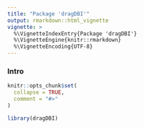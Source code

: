 ```yaml
---
title: "Package 'dragDBI'"
output: rmarkdown::html_vignette
vignette: >
  %\VignetteIndexEntry{Package 'dragDBI'}
  %\VignetteEngine{knitr::rmarkdown}
  %\VignetteEncoding{UTF-8}
---
```


### Intro
```r
knitr::opts_chunk$set(
  collapse = TRUE,
  comment = "#>"
)
```

```r
library(dragDBI)
```
